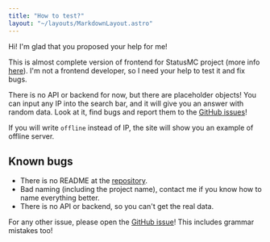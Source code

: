 ```yaml
---
title: "How to test?"
layout: "~/layouts/MarkdownLayout.astro"
---
```


Hi! I'm glad that you proposed your help for me!

This is almost complete version of frontend for StatusMC project (more info [here](/about)).
I'm not a frontend developer, so I need your help to test it and fix bugs.

There is no API or backend for now, but there are placeholder objects! You can input any IP into
the search bar, and it will give you an answer with random data. Look at it, find bugs and report
them to the [GitHub issues](https://github.com/StatusMC/frontend/issues)!

If you will write `offline` instead of IP, the site will show you an example of offline server.

## Known bugs

- There is no README at the [repository](https://github.com/StatusMC/frontend).
- Bad naming (including the project name), contact me if you know how to name everything better.
- There is no API or backend, so you can't get the real data.

For any other issue, please open the [GitHub issue](https://github.com/StatusMC/frontend/issues)!
This includes grammar mistakes too!
